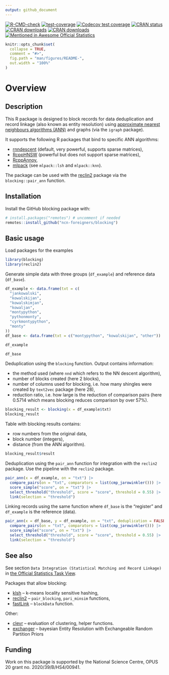 ```yaml
---
output: github_document
---
```

<!-- badges: start -->
[![R-CMD-check](https://github.com/ncn-foreigners/blocking/actions/workflows/R-CMD-check.yaml/badge.svg)](https://github.com/ncn-foreigners/blocking/actions/workflows/R-CMD-check.yaml)
[![test-coverage](https://github.com/ncn-foreigners/blocking/actions/workflows/test-coverage.yaml/badge.svg)](https://github.com/ncn-foreigners/blocking/actions/workflows/test-coverage.yaml)
[![Codecov test coverage](https://codecov.io/gh/ncn-foreigners/blocking/branch/main/graph/badge.svg)](https://app.codecov.io/gh/ncn-foreigners/blocking?branch=main)
[![CRAN status](https://www.r-pkg.org/badges/version/blocking)](https://CRAN.R-project.org/package=blocking)
[![CRAN downloads](https://cranlogs.r-pkg.org/badges/grand-total/blocking)](https://cran.r-project.org/package=blocking)
[![CRAN downloads](https://cranlogs.r-pkg.org/badges/blocking)](https://cran.r-project.org/package=blocking)
[![Mentioned in Awesome Official Statistics](https://awesome.re/mentioned-badge.svg)](https://github.com/SNStatComp/awesome-official-statistics-software)


<!-- badges: end -->
  
```r
knitr::opts_chunk$set(
  collapse = TRUE,
  comment = "#>",
  fig.path = "man/figures/README-",
  out.width = "100%"
)
```

# Overview

## Description

This R package is designed to block records for data deduplication and record linkage (also known as entity resolution) using [approximate nearest neighbours algorithms (ANN)](https://en.wikipedia.org/wiki/Nearest_neighbor_search) and graphs (via the `igraph` package).

It supports the following R packages that bind to specific ANN algorithms:

+ [rnndescent](https://cran.r-project.org/package=rnndescent) (default, very powerful, supports sparse matrices),
+ [RcppHNSW](https://cran.r-project.org/package=RcppHNSW) (powerful but does not support sparse matrices), 
+ [RcppAnnoy](https://cran.r-project.org/package=RcppAnnoy), 
+ [mlpack](https://cran.r-project.org/package=mlpack) (see `mlpack::lsh` and `mlpack::knn`).

The package can be used with the [reclin2](https://cran.r-project.org/package=reclin2) package via the `blocking::pair_ann` function.

## Installation

Install the GitHub blocking package with:

```r
# install.packages("remotes") # uncomment if needed
remotes::install_github("ncn-foreigners/blocking")
```

## Basic usage

Load packages for the examples

```r
library(blocking)
library(reclin2)
```

Generate simple data with three groups (`df_example`) and reference data (`df_base`).

```r
df_example <- data.frame(txt = c(
  "jankowalski",
  "kowalskijan",
  "kowalskimjan",
  "kowaljan",
  "montypython",
  "pythonmonty",
  "cyrkmontypython",
  "monty"
))
df_base <- data.frame(txt = c("montypython", "kowalskijan", "other"))

df_example

df_base
```

Deduplication using the `blocking` function. Output contains information:

  + the method used (where `nnd` which refers to the NN descent algorithm), 
  + number of blocks created (here 2 blocks),
  + number of columns used for blocking, i.e. how many shingles were created by `text2vec` package (here 28),
  + reduction ratio, i.e. how large is the reduction of comparison pairs (here 0.5714 which means blocking reduces comparison by over 57%).

```r
blocking_result <- blocking(x = df_example$txt)
blocking_result
```

Table with blocking results contains:

+ row numbers from the original data,
+ block number (integers),
+ distance (from the ANN algorithm).

```r
blocking_result$result
```

Deduplication using the `pair_ann` function for integration with the `reclin2` package. Use the pipeline with the `reclin2` package.

```r
pair_ann(x = df_example, on = "txt") |>
  compare_pairs(on = "txt", comparators = list(cmp_jarowinkler())) |>
  score_simple("score", on = "txt") |>
  select_threshold("threshold", score = "score", threshold = 0.55) |>
  link(selection = "threshold")
```

Linking records using the same function where `df_base` is the "register" and `df_example` is the reference (data).

```r
pair_ann(x = df_base, y = df_example, on = "txt", deduplication = FALSE) |>
  compare_pairs(on = "txt", comparators = list(cmp_jarowinkler())) |>
  score_simple("score", on = "txt") |>
  select_threshold("threshold", score = "score", threshold = 0.55) |>
  link(selection = "threshold")
```

## See also

See section `Data Integration (Statistical Matching and Record Linkage)` in [the Official Statistics Task View](https://CRAN.R-project.org/view=OfficialStatistics). 

Packages that allow blocking:

+ [klsh](https://CRAN.R-project.org/package=klsh) -- k-means locality sensitive hashing,
+ [reclin2](https://CRAN.R-project.org/package=reclin2) -- `pair_blocking`, `pari_minsim` functions,
+ [fastLink](https://CRAN.R-project.org/package=fastLink) -- `blockData` function.

Other:

+ [clevr](https://CRAN.R-project.org/package=clevr) -- evaluation of clustering, helper functions.
+ [exchanger](https://github.com/cleanzr/exchanger) -- bayesian Entity Resolution with Exchangeable Random Partition Priors

## Funding

Work on this package is supported by the National Science Centre, OPUS 20 grant no. 2020/39/B/HS4/00941.

